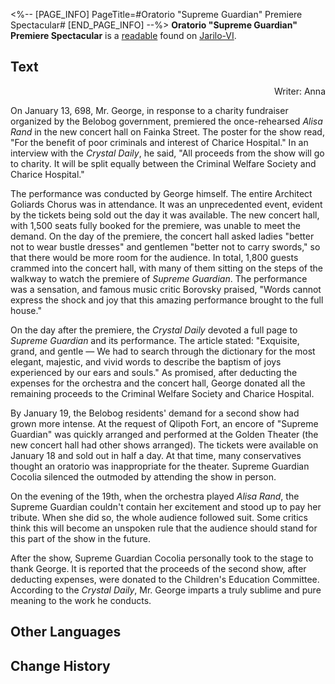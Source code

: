 <%-- [PAGE_INFO]
PageTitle=#Oratorio "Supreme Guardian" Premiere Spectacular#
[END_PAGE_INFO] --%>
{{Readable Infobox
|id           = 028
|partIds      = 190136
|title        = 
|image        = Item Jarilo-VI Readable.png
|world        = Jarilo-VI
|parts        = 1
|author       = <!--to be added-->
|description  = Newspaper clippings of a grand oratorio that are carefully preserved.
|part1        = Oratorio "Supreme Guardian" Premiere Spectacular
|source1      = {{cx|Source missing}}
|characters   = Qlipoth
|factions     = 
}}
'''Oratorio "Supreme Guardian" Premiere Spectacular''' is a [[readable]] found on [[Jarilo-VI]].
<!--
==Location==
{{Map Embed|<map name>|<marker id>}}
-->
==Text==
{{Size|+2|<div align="center">Path of the Architects: ''Supreme Guardian'' Premiere Spectacle and Behind-the-Scenes</div>}}

<div align="right">Writer: Anna</div>

On January 13, 698, Mr. George, in response to a charity fundraiser organized by the Belobog government, premiered the once-rehearsed ''Alisa Rand'' in the new concert hall on Fainka Street. The poster for the show read, "For the benefit of poor criminals and interest of Charice Hospital." In an interview with the ''Crystal Daily'', he said, "All proceeds from the show will go to charity. It will be split equally between the Criminal Welfare Society and Charice Hospital."

The performance was conducted by George himself. The entire Architect Goliards Chorus was in attendance. It was an unprecedented event, evident by the tickets being sold out the day it was available. The new concert hall, with 1,500 seats fully booked for the premiere, was unable to meet the demand. On the day of the premiere, the concert hall asked ladies "better not to wear bustle dresses" and gentlemen "better not to carry swords," so that there would be more room for the audience. In total, 1,800 guests crammed into the concert hall, with many of them sitting on the steps of the walkway to watch the premiere of ''Supreme Guardian''. The performance was a sensation, and famous music critic Borovsky praised, "Words cannot express the shock and joy that this amazing performance brought to the full house."

On the day after the premiere, the ''Crystal Daily'' devoted a full page to ''Supreme Guardian'' and its performance. The article stated: "Exquisite, grand, and gentle &mdash; We had to search through the dictionary for the most elegant, majestic, and vivid words to describe the baptism of joys experienced by our ears and souls." As promised, after deducting the expenses for the orchestra and the concert hall, George donated all the remaining proceeds to the Criminal Welfare Society and Charice Hospital.

By January 19, the Belobog residents' demand for a second show had grown more intense. At the request of Qlipoth Fort, an encore of "Supreme Guardian" was quickly arranged and performed at the Golden Theater (the new concert hall had other shows arranged). The tickets were available on January 18 and sold out in half a day. At that time, many conservatives thought an oratorio was inappropriate for the theater. Supreme Guardian Cocolia silenced the outmoded by attending the show in person.

On the evening of the 19th, when the orchestra played ''Alisa Rand'', the Supreme Guardian couldn't contain her excitement and stood up to pay her tribute. When she did so, the whole audience followed suit. Some critics think this will become an unspoken rule that the audience should stand for this part of the show in the future.

After the show, Supreme Guardian Cocolia personally took to the stage to thank George. It is reported that the proceeds of the second show, after deducting expenses, were donated to the Children's Education Committee. According to the ''Crystal Daily'', Mr. George imparts a truly sublime and pure meaning to the work he conducts.

<!--
==Trivia==
* 
-->
==Other Languages==
{{Other Languages
|en   = Oratorio "Supreme Guardian" Premiere Spectacular
|zhs  = 清唱剧<大守护者>首演盛况
|zht  = 清唱劇《大守護者》首演盛況
|ja   = オラトリオ「大守護者」大盛況の初演
|ko   = 오라토리오 ≪수호자≫ 첫 공연 성황
|es   = Estreno del oratorio «Guardiana Suprema»
|fr   = Première spectaculaire&nbsp;: l'oratorio «&nbsp;Gardienne suprême&nbsp;»
|ru   = Премьера оратории «Верховная хранительница»
|th   = รอบปฐมทัศน์สุดยิ่งใหญ่ของละคร Oratorio "ผู้พิทักษ์สูงสุด"
|vi   = Buổi Diễn Oratorio "Đấng Bảo Vệ Tối Cao"
|de   = Spektakuläre Premiere des Oratoriums „Oberste Wächterin“
|id   = Oratorio Premier Spektakuler "Supreme Guardian"
|pt   = Estreia Espetacular do Oratório "Guardiã Suprema"
}}

==Change History==
{{Change History|1.0}}